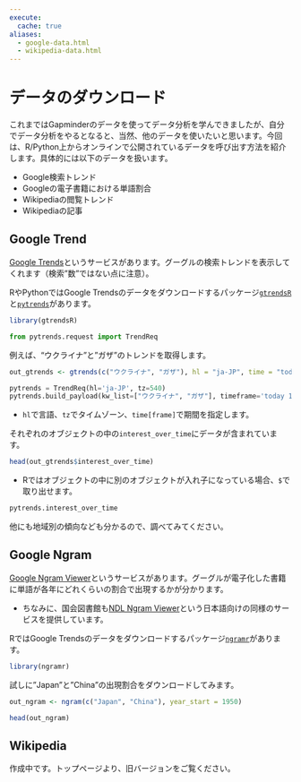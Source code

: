 ```yaml
---
execute:
  cache: true
aliases: 
  - google-data.html
  - wikipedia-data.html
---
```




# データのダウンロード

これまではGapminderのデータを使ってデータ分析を学んできましたが、自分でデータ分析をやるとなると、当然、他のデータを使いたいと思います。今回は、R/Python上からオンラインで公開されているデータを呼び出す方法を紹介します。具体的には以下のデータを扱います。

- Google検索トレンド
- Googleの電子書籍における単語割合
- Wikipediaの閲覧トレンド
- Wikipediaの記事

## Google Trend

[Google Trends](https://trends.google.com/trends/)というサービスがあります。グーグルの検索トレンドを表示してくれます（検索"数"ではない点に注意）。

RやPythonではGoogle Trendsのデータをダウンロードするパッケージ[`gtrendsR`](https://github.com/PMassicotte/gtrendsR)と[`pytrends`](https://pypi.org/project/pytrends/)があります。

```r
library(gtrendsR)
```

```python
from pytrends.request import TrendReq
```

例えば、"ウクライナ"と"ガザ"のトレンドを取得します。

```r
out_gtrends <- gtrends(c("ウクライナ", "ガザ"), hl = "ja-JP", time = "today 12-m", tz = 540)
```

```python
pytrends = TrendReq(hl='ja-JP', tz=540)
pytrends.build_payload(kw_list=["ウクライナ", "ガザ"], timeframe='today 12-m')
```

- `hl`で言語、`tz`でタイムゾーン、`time[frame]`で期間を指定します。

それぞれのオブジェクトの中の`interest_over_time`にデータが含まれています。

```r
head(out_gtrends$interest_over_time)
```

- Rではオブジェクトの中に別のオブジェクトが入れ子になっている場合、`$`で取り出せます。

```python
pytrends.interest_over_time
```

他にも地域別の傾向なども分かるので、調べてみてください。

## Google Ngram

[Google Ngram Viewer](https://books.google.com/ngrams/)というサービスがあります。グーグルが電子化した書籍に単語が各年にどれくらいの割合で出現するかが分かります。

- ちなみに、国会図書館も[NDL Ngram Viewer](https://lab.ndl.go.jp/ngramviewer/)という日本語向けの同様のサービスを提供しています。

RではGoogle Trendsのデータをダウンロードするパッケージ[`ngramr`](https://github.com/seancarmody/ngramr)があります。

```r
library(ngramr)
```

試しに"Japan"と"China"の出現割合をダウンロードしてみます。

```r
out_ngram <- ngram(c("Japan", "China"), year_start = 1950)

head(out_ngram)
```

## Wikipedia

作成中です。トップページより、旧バージョンをご覧ください。
